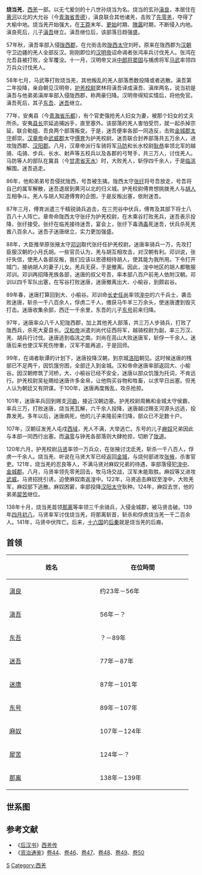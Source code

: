 '''烧当羌'''，[[西羌|西羌]]一部。以无弋爰剑的十八世孙烧当为名。烧当的玄孙[[滇良|滇良]]，本居住在[[黄河|黄河]]以北的大允谷（今[[青海省|青海省]][[贵德|贵德]]），滇良联合其他诸羌，击败了[[先零羌|先零羌]]，夺得了大榆中地。烧当羌开始强大，在[[王莽|王莽]]末年、[[更始_(漢朝)|更始]]时期、[[隗嚣|隗嚣]]时期，不断侵入内地。滇良死后，儿子[[滇吾|滇吾]]继立。滇吾继位后，该部落日趋强盛。

57年秋，滇吾率部入侵[[陇西郡|陇西郡]]，在允街击败[[陇西|陇西]][[太守|太守]]刘盱。原来在陇西郡为[[汉朝|汉朝]]守卫边疆的羌人全部反汉。刚刚即位的[[汉明帝|汉明帝]]诏命谒者张鸿率兵讨伐羌人。张鸿在允吾县被打败，全军覆没。十一月，汉明帝又派[[中郎将|中郎将]][[窦固|窦固]]与捕虏将军[[马武|马武]]率领四万兵众讨伐羌人。

58年七月，马武等打败烧当羌，其他叛乱的羌人部落悉数投降或者逃散。滇吾第二年投降，亲自朝见汉明帝，[[护羌校尉|护羌校尉]]窦林将滇吾译成滇吾、滇岸两名，说当初是滇吾与他弟弟滇岸率部入侵陇西郡，称两豪归降。汉明帝得知实情后，将他免官。滇吾死后，其子[[东吾|东吾]]、[[迷吾|迷吾]]继立。

77年，安夷县（今[[青海省|青海省]][[乐都|乐都]]），有个官吏强抢羌人妇女为妻，被那个妇女的丈夫所杀。安夷[[县长|县长]]宗延追捕凶手，直至塞外。该部落的羌人害怕受罚，就一起杀掉宗延，联合勒姐、吾良两个部落叛变。于是，迷吾便率各部一同造反，击败[[金城郡|金城郡]][[太守|太守]]郝崇。[[汉章帝|汉章帝]]命[[武威郡|武威郡]]太守[[傅育|傅育]]为护羌校尉。迷吾联合封养部落共五万余人，进攻陇西郡、[[汉阳郡|汉阳郡]]。八月，汉章帝派行车骑将军[[马防|马防]]和长水校尉[[耿恭|耿恭]]率领北军的越骑、屯骑、步兵、长水、射声等五校兵以及各郡的弓弩手，共三万人，讨伐羌人。马防等人的部队在冀县（今[[甘肃省|甘肃省]][[天水|天水]]）时，大败羌人，斩俘四千余人，于是[[临洮|临洮]]解围。迷吾逃走。

86年，他和弟弟号吾侵扰陇西，号吾被生擒。陇西太守[[张纡|张纡]]将号吾放走，号吾将自己的属军解散，迷吾退居到黄河以北的归义城。护羌校尉傅育想挑拨羌人与[[胡人|胡人]]互相争斗。羌人与胡人知道傅育的企图，于是反叛出塞，依附迷吾。

87年三月，傅育派遣三千精锐骑兵追击，在三兜谷中伏兵，傅育及其部下将士八百八十人阵亡。章帝命陇西太守张纡为护羌校尉，在木乘谷打败羌兵，迷吾表示投降，张纡接受。张纡在临羌接待迷吾，宴会上，张纡下毒酒[[毒|毒]]死迷吾，伏兵杀死羌酋八百余人。迷吾子迷唐继立，实力更加强盛。

88年，大臣推举原张掖太守[[邓训|邓训]]取代张纡任护羌校尉。迷唐率骑兵一万，先攻打臣服汉朝的小月氏胡。一些官员认为，羌与胡互相攻击，对汉朝有利。邓训说，张纡失信，使羌人各部反叛，我们应该以恩德相待胡人，使其能为我所用。下令打开城门，接纳胡人的妻子儿女。羌兵无获，于是撤离。因此，湟中地区的胡人都敬服邓训。邓训再招降羌族各部，迷唐的叔父号吾，率本部八百户前羌人依附汉朝。邓训以四千军队出塞，在写谷打败迷唐，迷唐撤离出大、小榆谷，到颇岩谷。

89年春，迷唐打算回到大、小榆谷。邓训命[[长史|长史]][[任尚|任尚]]率领[[湟中|湟中]]的六千兵士，袭击败迷唐，斩杀一千八百余人，俘虏二千人，缴获马牛羊三万余头，使迷唐遭到毁灭打击。迷唐收集余部，西迁一千余里，东吾的儿子[[东号|东号]]前来归降。

97年，迷唐率众八千人犯陇西郡，加上其他羌人部落，共三万人步骑兵，打败了陇西兵，杀死大夏县长。[[汉和帝|汉和帝]]派遣刘尚代征西将军，越骑校尉为副，率三万汉、羌、胡兵行讨伐。迷唐逃到临洮之南。刘尚在高山大败迷唐军，斩俘一千余人。迷唐后来也使汉军死伤惨重，汉军不能再追，于是回师。

99年，在谒者耿谭的计划下，迷唐投降汉朝，到京城[[洛阳|洛阳]]朝见。这时候迷唐的残部已不足两千，因饥饿穷困，全部迁入到金城。汉和帝命迷唐率部返回大、小榆谷。因汉朝修筑了河桥，大、小榆谷已经不安全，迷唐以部众饥饿为托词，不肯远行。护羌校尉吴祉赐给迷唐许多金帛，让他购买谷物和牲畜，以求早日出塞。但羌人认为朝廷又有阴谋。于100年，迷唐再度叛乱，攻杀抢掠。

101年，迷唐率兵回到赐支[[河曲|河曲]]，接近汉朝边塞。护羌校尉周鲔和金城太守侯霸，率兵三万，打败迷唐，烧当羌瓦解，六千余人投降，迷唐越过赐支河源头远逃，投靠发羌。多年以后，迷唐病死，他的儿子来隆前来归降，部众已不足数十户。

107年，汉朝征发羌人屯戍[[西域|西域]]，羌人不满，大举逃亡。东号的儿子[[麻奴|麻奴]]兄弟因此与本部一同西行出塞。而[[滇零|滇零]]与钟羌各部落则大肆抢掠，切断了[[河西走廊|陇道]]。

120年六月，护羌校尉[[馬賢_(東漢)|马贤]]率领一万兵众，在张掖讨沈氐羌，斩杀一千八百人，俘虏一千余人。烧当羌、听说在马贤大军已经返回[[金城郡|金城]]，与烧何部进攻[[张掖|张掖]]，杀害官吏。121年，烧当羌的忍良等人，不满马贤对麻奴兄弟的待遇，率部落侵犯[[湟中|湟中]]、[[金城郡|金城郡]]。八月，马贤率领先零羌回击，牧马场交战，汉军未能取胜。麻奴等又进攻[[武威|武威]]。马贤招抚引诱，迫使麻奴南返湟中。122年，马贤追击麻奴至湟中，大败羌军，麻奴部下逃散。麻奴困窘，率部投降[[汉阳|汉阳]][[太守|太守]]耿种。124年，麻奴去世，他的弟弟[[犀苦|犀苦]]继位。

138年十月，烧当羌首领[[那离|那离]]等率领三千余骑兵，入侵金城郡，被马贤击破。139年[[四月初八|四月初八]]，马贤率军讨伐烧当羌，将那离斩首，斩杀和俘虏烧当羌一千二百余人。141年，马贤中伏阵亡。后来，[[十六国|十六国]]的[[后秦|后秦]]就是烧当羌的后裔。

==首领==
{| class="wikitable"
!width="225" |姓名
!width="228" |在位時間
|-align="center"
|[[滇良|滇良]]
|约23年－56年
|-align="center"
|[[滇吾|滇吾]]
|56年－？
|-align="center"
|[[东吾|东吾]]
|？－89年
|-align="center"
|[[迷吾|迷吾]]
|77年－87年
|-align="center"
|[[迷唐|迷唐]]
|87年－101年
|-align="center"
|[[东号|东号]]
|89年－107年
|-align="center"
|[[麻奴|麻奴]]
|107年－124年
|-align="center"
|[[犀苦|犀苦]]
|124年－？
|-align="center"
|[[那离|那离]]
|138年－139年
|}
==世系图==
<center>
{{chart/start}}
{{chart | | | | | Wy |Wy=[[无弋爰剑|无弋爰剑]]}}
{{chart | | | | | |!|}}
{{chart | | | | | Mo |Mo=□}}
{{chart | | | | | |)|-|-|-|.|}}
{{chart | | | | | Mo | | An |Mo=□|An=[[卬_(羌)|卬]]}}
{{chart | | | | | |)|-|-|-|.|}}
{{chart | | | | | Re | | Wu |Re =[[忍_(羌)|忍]]|Wu=[[舞_(羌)|舞]]}}
{{chart | | | | | |!|}}
{{chart | | | | | Ya |Ya=[[研_(羌)|研]]}}
{{chart | | | | | |!|}}
{{chart | | | | | Mo |Mo=□}}
{{chart | | | | | |!|}}
{{chart | | | | | Mo |Mo=□}}
{{chart | | | | | |!|}}
{{chart | | | | | Mo |Mo=□}}
{{chart | | | | | |!|}}
{{chart | | | | | Mo |Mo=□}}
{{chart | | | | | |!|}}
{{chart | | | | | Mo |Mo=□}}
{{chart | | | | | |!|}}
{{chart | | | | | Mo |Mo=□}}
{{chart | | | | | |!|}}
{{chart | | | | | Mo |Mo=□}}
{{chart | | | | | |!|}}
{{chart | | | | | Mo |Mo=□}}
{{chart | | | | | |!|}}
{{chart | | | | | Mo |Mo=□}}
{{chart | | | | | |!|}}
{{chart | | | | | Mo |Mo=□}}
{{chart | | | | | |!|}}
{{chart | | | | | Mo |Mo=□}}
{{chart | | | | | |!|}}
{{chart | | | | | Sd |Sd=[[烧当|烧当]]}}
{{chart | | | | | |!|}}
{{chart | | | | | Mo |Mo=□}}
{{chart | | | | | |!|}}
{{chart | | | | | Mo |Mo=□}}
{{chart | | | | | |!|}}
{{chart | | | | | Mo |Mo=□}}
{{chart | | | | | |!|}}
{{chart | | | | | Dl |Dl=[[滇良|滇良]]<br>'''约23-56'''}}
{{chart | | | | | |!|}}
{{chart | | | | | Dw |Dw=[[滇吾|滇吾]]<br>'''56-?'''}}
{{chart | |,|-|-|-|^|-|-|-|.|}}
{{chart | Dw | | | | | | Mw |Dw=[[东吾|东吾]]<br>'''?-89'''|Mw=[[迷吾|迷吾]]<br>'''77-87'''}}
{{chart | |!| | | | | | | |!|}}
{{chart | Dh | | | | | | Mt |Dh=[[东号|东号]]<br>'''89-107'''|Mt=[[迷唐|迷唐]]<br>'''87-101'''}}
{{chart | |)|-|-|-|.| | | |!|}}
{{chart | Mn | | Xk | | Ll |Mn=[[麻奴|麻奴]]<br>'''107-124'''|Xk=[[犀苦|犀苦]]<br>'''124-?'''|Ll=[[来隆|来隆]]}}
{{chart/end}}
</center>

== 参考文献 ==
*《[[后汉书|后汉书]]》[[s:後漢書/卷87|西羌传]]
*《[[资治通鉴|资治通鉴]]》[[s:資治通鑑/卷044|卷44]]、[[s:資治通鑑/卷046|卷46]]、[[s:資治通鑑/卷047|卷47]]、[[s:資治通鑑/卷048|卷48]]、[[s:資治通鑑/卷049|卷49]]、[[s:資治通鑑/卷050|卷50]]

[[Category:青海历史|S]]
[[Category:西羌|Category:西羌]]